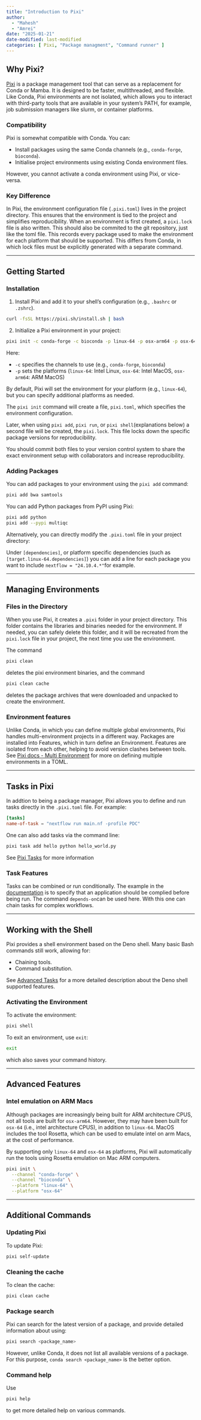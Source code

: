 ```yaml
---
title: "Introduction to Pixi"
author:
  - "Mahesh"
  - "Amrei"
date: "2025-01-21"
date-modified: last-modified
categories: [ Pixi, "Package managment", "Command runner" ]
---
```


## Why Pixi?

[Pixi](https://pixi.sh/) is a package management tool that can serve as a replacement for Conda or
Mamba. It is designed to be faster, multithreaded, and flexible. Like Conda, Pixi environments are
not isolated, which allows you to interact with third-party tools that are available in your
system's PATH, for example, job submission managers like slurm, or container platforms.

### Compatibility

Pixi is somewhat compatible with Conda. You can:

- Install packages using the same Conda channels (e.g., `conda-forge`, `bioconda`).
- Initialise project environments using existing Conda environment files.

However, you cannot activate a conda environment using Pixi, or vice-versa.

### Key Difference

In Pixi, the environment configuration file (`.pixi.toml`) lives in the project directory.
This ensures that the environment is tied to the project and simplifies reproducibility.
When an environment is first created, a `pixi.lock` file is also written. This should also
be commited to the git repository, just like the toml file. This records every package used
to make the environment for each platform that should be supported. This differs from Conda,
in which lock files must be explicitly generated with a separate command.

---

## Getting Started

### Installation

1. Install Pixi and add it to your shell's configuration (e.g., `.bashrc` or `.zshrc`).

```.bash
curl -fsSL https://pixi.sh/install.sh | bash
```

2. Initialize a Pixi environment in your project:

```.bash
pixi init -c conda-forge -c bioconda -p linux-64 -p osx-arm64 -p osx-64
```

Here:

- `-c` specifies the channels to use (e.g., `conda-forge`, `bioconda`)
- `-p` sets the platforms (`linux-64`: Intel Linux, `osx-64`: Intel MacOS, `osx-arm64`: ARM MacOS)

By default, Pixi will set the environment for your platform (e.g., `linux-64`), but you can specify
additional platforms as needed.

The `pixi init` command will create a file, `pixi.toml`, which specifies the environment configuration.

Later, when using `pixi add`, `pixi run`, or `pixi shell`(explanations below) a second file will be created, the `pixi.lock`. This file locks down the specific package versions for reproducibility. 

You should commit both files to your version control system to share the exact environment setup
with collaborators and increase reproducibility.

### Adding Packages

You can add packages to your environment using the `pixi add` command:

```.bash
pixi add bwa samtools
```

You can add Python packages from PyPI using Pixi:

```.bash
pixi add python
pixi add --pypi multiqc
```

Alternatively, you can directly modify the `.pixi.toml` file in your project directory:

Under `[dependencies]`, or platform specific dependencies (such as `[target.linux-64.dependencies]`)
you can add a line for each package you want to include `nextflow = "24.10.4.*"`for example.

---

## Managing Environments

### Files in the Directory

When you use Pixi, it creates a `.pixi` folder in your project directory. This folder contains the
libraries and binaries needed for the environment. If needed, you can safely delete this folder, and
it will be recreated from the `pixi.lock` file in your project, the next time you use the environment.

The command
```.bash
pixi clean
```
deletes the pixi environment binaries, and the command
```.bash
pixi clean cache
```
deletes the package archives that were downloaded and unpacked to create the environment.

### Environment features

Unlike Conda, in which you can define multiple global environments, Pixi handles multi-environment
projects in a different way. Packages are installed into Features, which in turn define an
Environment. Features are isolated from each other, helping to avoid version clashes between tools.
See [Pixi docs - Multi Environment](https://pixi.sh/latest/features/multi_environment/)
for more on defining multiple environments in a TOML.

---

## Tasks in Pixi

In addtion to being a package manager,
Pixi allows you to define and run tasks directly in the `.pixi.toml` file. For example:

```.toml
[tasks]
name-of-task = "nextflow run main.nf -profile PDC"
```

One can also add tasks via the command line:

```.bash
pixi task add hello python hello_world.py
```

See [Pixi Tasks](https://pixi.sh/latest/features/advanced_tasks/) for more information

### Task Features

Tasks can be combined or run conditionally. The example in the [documentation](https://pixi.sh/latest/features/advanced_tasks/)
is to specify that an application should be complied before being run. The command `depends-on`can
be used here. With this one can chain tasks for complex workflows.

---

## Working with the Shell

Pixi provides a shell environment based on the Deno shell. Many basic Bash commands still work, allowing for:

- Chaining tools.
- Command substitution.

See [Advanced Tasks](https://pixi.sh/latest/features/advanced_tasks/#our-task-runner-deno_task_shell) for a
more detailed description about the Deno shell supported features.

### Activating the Environment

To activate the environment:

```.bash
pixi shell
```

To exit an environment, use `exit`:

```.bash
exit
```

which also saves your command history.

---

## Advanced Features


### Intel emulation on ARM Macs

Although packages are increasingly being built for ARM architecture CPUS, not all tools are built for `osx-arm64`. However, they may have been built for `osx-64` (i.e., intel architecture CPUS), in addition to `linux-64`. MacOS includes the tool Rosetta, which can be used to emulate intel on arm Macs, at the cost of performance.

By supporting only `linux-64` and `osx-64` as platforms, Pixi will automatically run the tools using Rosetta emulation on Mac ARM computers.

```bash
pixi init \
  --channel "conda-forge" \
  --channel "bioconda" \
  --platform "linux-64" \
  --platform "osx-64"
```

---

## Additional Commands

### Updating Pixi

To update Pixi:

```.bash
pixi self-update
```

### Cleaning the cache

To clean the cache:

```.bash
pixi clean cache
```

### Package search

Pixi can search for the latest version of a package, and provide detailed information
about using:

```.bash
pixi search <package_name>
```

However, unlike Conda, it does not list all available versions of a package. For this purpose,
`conda search <package_name>` is the better option.

### Command help

Use

```.bash
pixi help
```

to get more detailed help on various commands.
